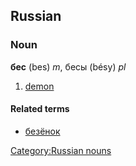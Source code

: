 ==Russian==
===Noun===
'''бес''' (bes) ''m'', бесы (bésy) ''pl''

# [[demon]]

====Related terms====
*[[безенок|безёнок]]

[[Category:Russian nouns]]